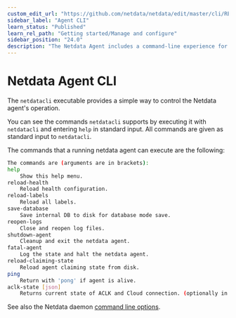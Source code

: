```yaml
---
custom_edit_url: "https://github.com/netdata/netdata/edit/master/cli/README.md"
sidebar_label: "Agent CLI"
learn_status: "Published"
learn_rel_path: "Getting started/Manage and configure"
sidebar_position: "24.0"
description: "The Netdata Agent includes a command-line experience for reloading health configuration, reopening log files, halting the daemon, and more."
---
```



# Netdata Agent CLI

The `netdatacli` executable provides a simple way to control the Netdata agent's operation. 

You can see the commands `netdatacli` supports by executing it with `netdatacli` and entering `help` in
standard input. All commands are given as standard input to `netdatacli`.

The commands that a running netdata agent can execute are the following:

```sh
The commands are (arguments are in brackets):
help
    Show this help menu.
reload-health
    Reload health configuration.
reload-labels
    Reload all labels.
save-database
    Save internal DB to disk for database mode save.
reopen-logs
    Close and reopen log files.
shutdown-agent
    Cleanup and exit the netdata agent.
fatal-agent
    Log the state and halt the netdata agent.
reload-claiming-state
    Reload agent claiming state from disk.
ping
    Return with 'pong' if agent is alive.
aclk-state [json]
    Returns current state of ACLK and Cloud connection. (optionally in json)
```

See also the Netdata daemon [command line options](/docs/getting-started/manage-and-configure/netdata-daemon#command-line-options).


